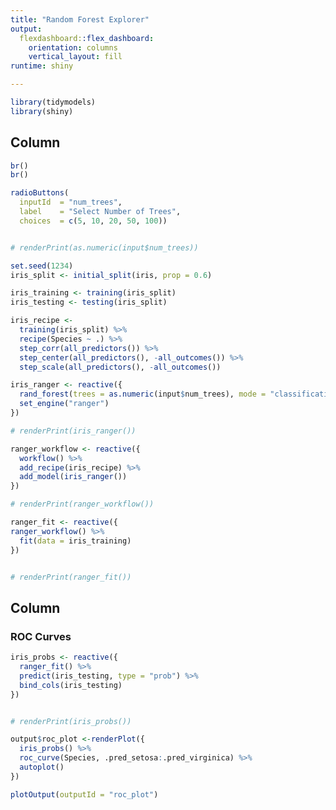 ```yaml
---
title: "Random Forest Explorer"
output: 
  flexdashboard::flex_dashboard:
    orientation: columns
    vertical_layout: fill
runtime: shiny

---
```




```r
library(tidymodels)
library(shiny)

```


Column {.sidebar}
-----------------------------------------------------------------------

```r

br()
br()

radioButtons(
  inputId  = "num_trees",
  label    = "Select Number of Trees",
  choices  = c(5, 10, 20, 50, 100))


# renderPrint(as.numeric(input$num_trees))

```



```r
set.seed(1234)
iris_split <- initial_split(iris, prop = 0.6)

iris_training <- training(iris_split)
iris_testing <- testing(iris_split)

```



```r
iris_recipe <- 
  training(iris_split) %>%
  recipe(Species ~ .) %>%
  step_corr(all_predictors()) %>%
  step_center(all_predictors(), -all_outcomes()) %>%
  step_scale(all_predictors(), -all_outcomes())

```



```r
iris_ranger <- reactive({
  rand_forest(trees = as.numeric(input$num_trees), mode = "classification") %>%
  set_engine("ranger")
})

# renderPrint(iris_ranger())

```


```r
ranger_workflow <- reactive({
  workflow() %>% 
  add_recipe(iris_recipe) %>% 
  add_model(iris_ranger())
})

# renderPrint(ranger_workflow())

```



```r
ranger_fit <- reactive({
ranger_workflow() %>% 
  fit(data = iris_training)
})


# renderPrint(ranger_fit())

```




Column
-----------------------------------------------------------------------

### ROC Curves

```r
iris_probs <- reactive({
  ranger_fit() %>%
  predict(iris_testing, type = "prob") %>%
  bind_cols(iris_testing)
})


# renderPrint(iris_probs())

output$roc_plot <-renderPlot({
  iris_probs() %>%
  roc_curve(Species, .pred_setosa:.pred_virginica) %>%
  autoplot()
})

plotOutput(outputId = "roc_plot")

```


